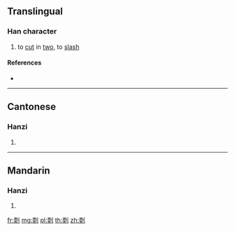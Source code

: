 {{character info/new}}
==Translingual==

===Han character===
{{Han char|rn=18|rad=刀|as=09|sn=11|four=|canj=MKLN|ids=⿰耎刂}}

# to [[cut]] in [[two]], to [[slash]]

====References====
* {{Han ref|kx=0142.120|hdz=10348.010|uh=34F4|ud=13556}}

----

==Cantonese==

===Hanzi===
{{yue-hanzi|jyut=[[zyun5]]|y=jyun5}}

# {{defn|lang=yue|sort=刀09}}

----

==Mandarin==

===Hanzi===
{{cmn-hanzi|pin=[[ruǎn]] ([[ruan3]]), [[jùn]] ([[jun4]])|wg=juan<sup>3</sup>, chün<sup>4</sup>}}

# {{defn|lang=cmn|sort=刀09}}

[[fr:㓴]]
[[mg:㓴]]
[[pl:㓴]]
[[th:㓴]]
[[zh:㓴]]